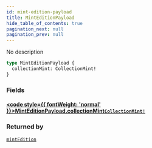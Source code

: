 ```yaml
---
id: mint-edition-payload
title: MintEditionPayload
hide_table_of_contents: true
pagination_next: null
pagination_prev: null
---
```








No description

```graphql
type MintEditionPayload {
  collectionMint: CollectionMint!
}
```


### Fields

#### [<code style={{ fontWeight: 'normal' }}>MintEditionPayload.<b>collectionMint</b></code>](#)<Bullet />[`CollectionMint!`](/objects/collection-mint) <Badge class="secondary" text="non-null"/> <Badge class="secondary" text="object"/>
> 
> 



### Returned by

[`mintEdition`](/mutations/mint-edition)  <Badge class="secondary" text="mutation"/>



